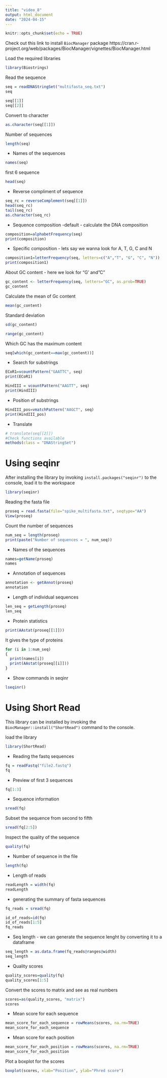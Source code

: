 ```yaml
---
title: "video_8"
output: html_document
date: "2024-04-15"
---
```


```r
knitr::opts_chunk$set(echo = TRUE)
```

Check out this link to install `BiocManager` package
https://cran.r-project.org/web/packages/BiocManager/vignettes/BiocManager.html

Load the required libraries 
```r
library(Biostrings)
```

Read the sequence 
```r
seq = readDNAStringSet("multifasta_seq.txt")
seq
```

```r
seq[[1]]
seq[[2]]
```

Convert to character 
```r
as.character(seq[[1]])
```

Number of sequences 
```r
length(seq)
```

- Names of the sequences
```r
names(seq)
```

first 6 sequence 
```r
head(seq)
```

- Reverse compliment of sequence 
```r
seq_rc = reverseComplement(seq[[1]])
head(seq_rc)
tail(seq_rc)
as.character(seq_rc)
```

- Sequence composition -default - calculate the DNA composition
```r
composition=alphabetFrequency(seq)
print(composition)
```

- Specific composition - lets say we wanna look for A, T, G, C and N
```r
composition1=letterFrequency(seq, letters=c("A","T", "G", "C", "N"))
print(composition1)
```

About GC content - here we look for "G' and "C"
```r
gc_content <- letterFrequency(seq, letters="GC", as.prob=TRUE)
gc_content
```

Calculate the mean of Gc content 
```r
mean(gc_content)
```

Standard deviation 
```r
sd(gc_content)
```


```r
range(gc_content)
```

Which GC has the maximum content 
```r
seq[which(gc_content==max(gc_content))]
```

- Search for substrings 
```r
ECoR1=vcountPattern("GAATTC", seq)
print(ECoR1)

HindIII = vcountPattern("AAGTT", seq)
print(HindIII)
```

- Position of substrings
```r
HindIII_pos=vmatchPattern("AAGCT", seq)
print(HindIII_pos)
```

- Translate 
```r
# translate(seq[[2]])
#Check functions available
methods(class = "DNAStringSet")
```

# Using seqinr

After installing the library by invoking `install.packages("seqinr")` to the console, load it to the workspace 
```r
library(seqinr)
```

Reading the fasta file 
```r
proseq = read.fasta(file="spike_multifasta.txt", seqtype="AA")
View(proseq)
```

Count the number of sequences 
```r
num_seq = length(proseq)
print(paste("Number of sequences = ", num_seq))
```

- Names of the sequences
```r
names=getName(proseq)
names 
```

- Annotation of sequences 
```r
annotation <- getAnnot(proseq)
annotation
```

- Length of individual sequences 
```r
len_seq = getLength(proseq)
len_seq
```

- Protein statistics 
```r
print(AAstat(proseq[[1]]))
```

It gives the type of proteins 
```r
for (i in 1:num_seq)
{
  print(names[i])
  print(AAstat(proseq[[i]]))
}
```

- Show commands in seqinr
```r
lseqinr()
```

# Using Short Read
This library can be installed by invoking the `BiocManager::install("ShortRead")` command to the console. 

load the library 
```r
library(ShortRead)
```

- Reading the fastq sequences 
```r
fq = readFastq("file2.fastq")
fq
```

- Preview of first 3 sequences
```r
fq[1:3]
```

- Sequence information
```r
sread(fq)
```

Subset the sequence from second to fifth
```r
sread(fq[2:5])
```

Inspect the quality of the sequence 
```r
quality(fq)
```

- Number of sequence in the file 
```r
length(fq)
```

- Length of reads 
```r
readLength = width(fq)
readLength
```

- generating the summary of fasta sequences 
```r
fq_reads = sread(fq)

id_of_reads=id(fq)
id_of_reads[1:5]
fq_reads
```

- Seq length - we can generate the sequence lenght by converting it to a dataframe
```r
seq_length = as.data.frame(fq_reads@ranges@width)
seq_length
```

- Quality scores 
```r
quality_scores=quality(fq)
quality_scores[1:5]
```

Convert the scores to matrix and see as real numbers 
```r
scores=as(quality_scores, "matrix")
scores
```

- Mean score for each sequence 
```r
mean_score_for_each_sequence = rowMeans(scores, na.rm=TRUE)
mean_score_for_each_sequence
```

- Mean score for each position 
```r
mean_score_for_each_position = rowMeans(scores, na.rm=TRUE)
mean_score_for_each_position
```

Plot a boxplot for the scores 
```r
boxplot(scores, xlab="Position", ylab="Phred score")
```

